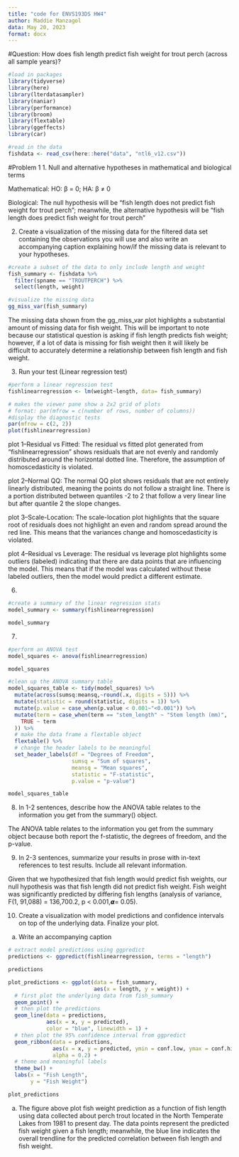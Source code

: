 ```yaml
---
title: "code for ENVS193DS HW4"
author: Maddie Manzagol 
data: May 20, 2023
format: docx
---
```

#Question: How does fish length predict fish weight for trout perch (across all sample years)? 
```r
#load in packages
library(tidyverse)
library(here)
library(lterdatasampler)
library(naniar)
library(performance)
library(broom)
library(flextable)
library(ggeffects)
library(car)
```

```r
#read in the data 
fishdata <- read_csv(here::here("data", "ntl6_v12.csv"))
```

#Problem 1
1. Null and alternative hypotheses in mathematical and biological terms

Mathematical: HO: β = 0; HA: β ≠ 0 

Biological: The null hypothesis will be "fish length does not predict fish weight for trout perch"; meanwhile, the alternative hypothesis will be "fish length does predict fish weight for trout perch"

2. Create a visualization of the missing data for the filtered data set containing the observations you will use and also write an accompanying caption explaining how/if the missing data is relevant to your hypotheses. 

```r
#create a subset of the data to only include length and weight 
fish_summary <- fishdata %>% 
  filter(spname == "TROUTPERCH") %>% 
  select(length, weight)
```

```r
#visualize the missing data
gg_miss_var(fish_summary)
```

The missing data shown from the gg_miss_var plot highlights a substantial amount of missing data for fish weight. This will be important to note because our statistical question is asking if fish length predicts fish weight; however, if a lot of data is missing for fish weight then it will likely be difficult to accurately determine a relationship between fish length and fish weight.

3. Run your test (Linear regression test)
```r
#perform a linear regression test 
fishlinearregression <- lm(weight~length, data= fish_summary)

# makes the viewer pane show a 2x2 grid of plots 
# format: par(mfrow = c(number of rows, number of columns))
#display the diagnostic tests
par(mfrow = c(2, 2))
plot(fishlinearregression)
```

plot 1--Residual vs Fitted: The residual vs fitted plot generated from "fishlinearregression" shows residuals that are not evenly and randomly distributed around the horizontal dotted line. Therefore, the assumption of homoscedasticity is violated. 

plot 2--Normal QQ: The normal QQ plot shows residuals that are not entirely linearly distributed, meaning the points do not follow a straight line. There is a portion distributed between quantiles -2 to 2 that follow a very linear line but after quantile 2 the slope changes. 

plot 3--Scale-Location: The scale-location plot highlights that the square root of residuals does not highlight an even and random spread around the red line. This means that the variances change and homoscedasticity is violated. 

plot 4--Residual vs Leverage: The residual vs leverage plot highlights some outliers (labeled) indicating that there are data points that are influencing the model. This means that if the model was calculated without these labeled outliers, then the model would predict a different estimate. 


6.
```r
#create a summary of the linear regression stats
model_summary <- summary(fishlinearregression)

model_summary
```

7. 
```r
#perform an ANOVA test
model_squares <- anova(fishlinearregression)

model_squares
```


```r
#clean up the ANOVA summary table 
model_squares_table <- tidy(model_squares) %>% 
  mutate(across(sumsq:meansq,~round(.x, digits = 5))) %>% 
  mutate(statistic = round(statistic, digits = 1)) %>% 
  mutate(p.value = case_when(p.value < 0.001~"<0.001")) %>% 
  mutate(term = case_when(term == "stem_length" ~ "Stem length (mm)",
    TRUE ~ term
  )) %>% 
  # make the data frame a flextable object
  flextable() %>% 
  # change the header labels to be meaningful
  set_header_labels(df = "Degrees of Freedom", 
                    sumsq = "Sum of squares",
                    meansq = "Mean squares",
                    statistic = "F-statistic",
                    p.value = "p-value")

model_squares_table
```

8. In 1-2 sentences, describe how the ANOVA table relates to the information you get from the summary() object. 

The ANOVA table relates to the information you get from the summary object because both report the f-statistic, the degrees of freedom, and the p-value. 

9. In 2-3 sentences, summarize your results in prose with in-text references to test results. Include all relevant information.

Given that we hypothesized that fish length would predict fish weights, our null hypothesis was that fish length did not predict fish weight. Fish weight was significantly predicted by differing fish lengths (analysis of variance, F(1, 91,088) = 136,700.2, p < 0.001,𝞪= 0.05).



10. Create a visualization with model predictions and confidence intervals on top of the underlying data. Finalize your plot.
a. Write an accompanying caption

```r
# extract model predictions using ggpredict
predictions <- ggpredict(fishlinearregression, terms = "length")

predictions

plot_predictions <- ggplot(data = fish_summary, 
                           aes(x = length, y = weight)) +
  # first plot the underlying data from fish_summary
  geom_point() +
  # then plot the predictions
  geom_line(data = predictions, 
            aes(x = x, y = predicted), 
            color = "blue", linewidth = 1) +
  # then plot the 95% confidence interval from ggpredict
  geom_ribbon(data = predictions, 
              aes(x = x, y = predicted, ymin = conf.low, ymax = conf.high), 
              alpha = 0.2) +
  # theme and meaningful labels
  theme_bw() +
  labs(x = "Fish Length",
       y = "Fish Weight")

plot_predictions
```

a. The figure above plot fish weight prediction as a function of fish length using data collected about perch trout located in the North Temperate Lakes from 1981 to present day. The data points represent the predicted fish weight given a fish length; meanwhile, the blue line indicates the overall trendline for the predicted correlation between fish length and fish weight. 



